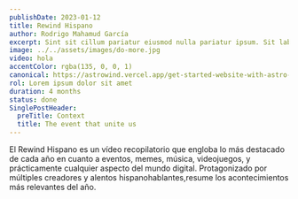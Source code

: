 ```yaml
---
publishDate: 2023-01-12
title: Rewind Hispano
author: Rodrigo Mahamud García
excerpt: Sint sit cillum pariatur eiusmod nulla pariatur ipsum. Sit laborum anim qui mollit tempor pariatur.
image: ../../assets/images/do-more.jpg
video: hola
accentColor: rgba(135, 0, 0, 1)
canonical: https://astrowind.vercel.app/get-started-website-with-astro-tailwind-css
rol: Lorem ipsum dolor sit amet
duration: 4 months
status: done
SinglePostHeader:
  preTitle: Context
  title: The event that unite us
---
```





<SinglePostInfo
  excerpt={frontmatter.excerpt}
  duration={frontmatter.duration}
  rol={frontmatter.rol}
  status={frontmatter.status}
/>

<SinglePostHeader title={frontmatter.SinglePostHeader.title} preTitle={frontmatter.SinglePostHeader.preTitle} />
El Rewind Hispano es un vídeo recopilatorio que engloba lo más destacado de cada año en cuanto a eventos, memes, música,
videojuegos, y prácticamente cualquier aspecto del mundo digital. Protagonizado por múltiples creadores y alentos hispanohablantes,resume
los acontecimientos más relevantes del año.
<YouTube class="w-full h-screen" id="xtTy5nKay_Y" />

